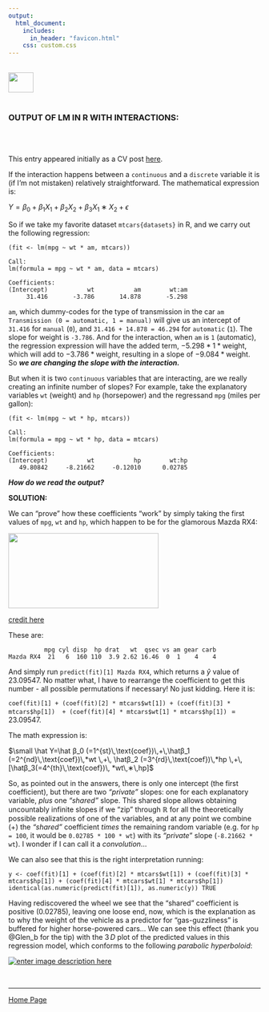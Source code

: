 ```yaml
---
output: 
  html_document:
    includes:
      in_header: "favicon.html" 
    css: custom.css
---
```


<br>
<a href="http://rinterested.github.io/statistics/index.html">
<img HEIGHT="40" WIDTH="50" src="https://cloud.githubusercontent.com/assets/9312897/10556783/a27a26fa-745c-11e5-9b1a-2d5bd737387a.PNG"></a>
<br><br>


### OUTPUT OF LM IN R WITH INTERACTIONS:

<br><br>

This entry appeared initially as a CV post [here](http://stats.stackexchange.com/q/185583/67822).

If the interaction happens between a `continuous` and a `discrete` variable it is (if I'm not mistaken) relatively straightforward. The mathematical expression is:

$Y=β_0+β_1X_1+β_2X_2+β_3X_1∗X_2+\epsilon$

So if we take my favorite dataset `mtcars{datasets}` in R, and we carry out the following regression:

    (fit <- lm(mpg ~ wt * am, mtcars))
    
    Call:
    lm(formula = mpg ~ wt * am, data = mtcars)
    
    Coefficients:
    (Intercept)           wt           am        wt:am  
         31.416       -3.786       14.878       -5.298  

`am`, which dummy-codes for the type of transmission in the car `am Transmission (0 = automatic, 1 = manual)` will give us an intercept of `31.416` for `manual` (`0`), and `31.416 + 14.878 = 46.294` for `automatic` (`1`). The slope for weight is `-3.786`. And for the interaction, when `am` is `1` (automatic), the regression expression will have the added term, $-5.298*1*\text {weight}$, which will add to $-3.786*\text {weight}$, resulting in a slope of $-9.084*\text {weight}$. So ***we are changing the slope with the interaction.***

But when it is two `continuous` variables that are interacting, are we really creating an infinite number of slopes? For example, take the explanatory variables `wt` (weight) and `hp` (horsepower) and the regressand `mpg` (miles per gallon):

    (fit <- lm(mpg ~ wt * hp, mtcars))
    
    Call:
    lm(formula = mpg ~ wt * hp, data = mtcars)
    
    Coefficients:
    (Intercept)           wt           hp        wt:hp  
       49.80842     -8.21662     -0.12010      0.02785

***How do we read the output?*** 

**SOLUTION:**

We can "prove" how these coefficients "work" by simply taking the first values of `mpg`, `wt` and `hp`, which happen to be for the glamorous Mazda RX4:

 <img src="http://i.stack.imgur.com/Gunpa.jpg" width="300" height="150">

[credit here](http://www.classicandperformancecar.com)

These are:

              mpg cyl disp  hp drat   wt  qsec vs am gear carb
    Mazda RX4  21   6  160 110  3.9 2.62 16.46  0  1    4    4

And simply run `predict(fit)[1] Mazda RX4`, which returns a $\hat y$ value of  $23.09547$. No matter what, I have to rearrange the coefficient to get this number - all possible permutations if necessary! No just kidding. Here it is:

`coef(fit)[1] + (coef(fit)[2] * mtcars$wt[1]) + (coef(fit)[3] * mtcars$hp[1]) 
+ (coef(fit)[4] * mtcars$wt[1] * mtcars$hp[1])` $= 23.09547$. 

The math expression is:

$\small \hat Y=\hat β_0 (=1^{st}\,\text{coef})\,+\,\hatβ_1 (=2^{nd}\,\text{coef})\,*wt \,+\, \hatβ_2 (=3^{rd}\,\text{coef})\,*hp \,+\, [\hatβ_3(=4^{th}\,\text{coef})\, *wt\,∗\,hp]$

So, as pointed out in the answers, there is only one intercept (the first coefficient), but there are two *"private"* slopes: one for each explanatory variable, *plus* one *"shared"* slope. This shared slope allows obtaining uncountably infinite slopes if we "zip" through $\mathbb{R}$ for all the theoretically possible realizations of one of the variables, and at any point we combine ($+$) the *"shared"* coefficient *times* the remaining random variable (e.g. for `hp = 100`, it would be `0.02785 * 100 * wt`) with its *"private*" slope (`-8.21662 * wt`). I wonder if I can call it a *convolution*...

We can also see that this is the right interpretation running: 

    y <- coef(fit)[1] + (coef(fit)[2] * mtcars$wt[1]) + (coef(fit)[3] * mtcars$hp[1]) + (coef(fit)[4] * mtcars$wt[1] * mtcars$hp[1])
    identical(as.numeric(predict(fit)[1]), as.numeric(y)) TRUE

Having rediscovered the wheel we see that the "shared" coefficient is positive (0.02785), leaving one loose end, now, which is the explanation as to why the weight of the vehicle as a predictor for "gas-guzzliness" is buffered for higher horse-powered cars... We can see this effect (thank you @Glen_b for the tip) with the $3\,D$ plot of the predicted values in this regression model, which conforms to the following *parabolic hyperboloid*:


[![enter image description here][1]][1]



  [1]: http://i.stack.imgur.com/VeVpK.png
  [2]: http://i.stack.imgur.com/Gunpa.jpg
<br>


---

<a href="http://rinterested.github.io/statistics/index.html">Home Page</a>
